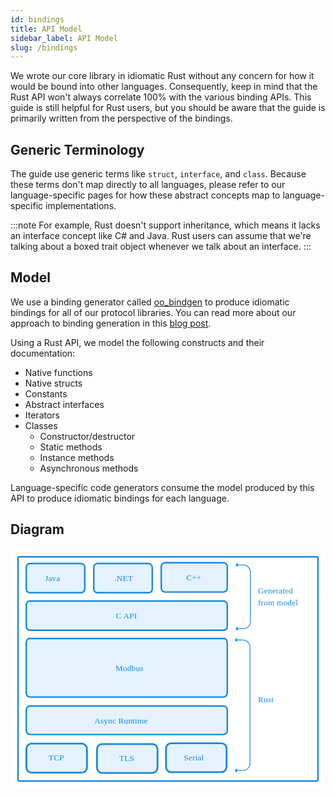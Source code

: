 ```yaml
---
id: bindings
title: API Model
sidebar_label: API Model
slug: /bindings
---
```



We wrote our core library in idiomatic Rust without any concern for how it would be bound into other languages. Consequently, keep in mind that the Rust API won't always
correlate 100% with the various binding APIs. This guide is still helpful for Rust users, but you should be aware that the guide is primarily written from
the perspective of the bindings.

## Generic Terminology

The guide use generic terms like `struct`, `interface`, and `class`. Because these terms don't map directly to all languages, please refer to our language-specific pages for how these abstract concepts map to language-specific implementations.

:::note
For example, Rust doesn't support inheritance, which means it lacks an interface concept like C# and Java. Rust users can assume that we're talking about a boxed trait object whenever we talk about an interface.
:::


## Model

We use a binding generator called [oo_bindgen](https://github.com/stepfunc/oo_bindgen/) to produce idiomatic bindings for all of our protocol libraries. You can read more about our approach to binding generation in this [blog post](https://stepfunc.io/blog/bindings/).

Using a Rust API, we model the following constructs and their documentation:

* Native functions
* Native structs
* Constants
* Abstract interfaces
* Iterators
* Classes
   * Constructor/destructor
   * Static methods
   * Instance methods
   * Asynchronous methods

Language-specific code generators consume the model produced by this API to produce idiomatic bindings for each language.

## Diagram

<svg xmlns="http://www.w3.org/2000/svg" viewBox="0 0 420 320"><path fill="#fff" d="M0 0h420v320H0z" fill-rule="evenodd"></path><g transform="translate(20 19)" fill="none" fill-rule="evenodd"><rect rx="5" height="39" width="78" y="1" x="1" fill="#e4f3ff" stroke-width="2" stroke="#1787e0"></rect><text fill="#1787e0" letter-spacing=".183" font-weight="500" font-size="11" font-family="Poppins-SemiBold, Poppins"><tspan y="24.5" x="25.966">Java</tspan></text></g><rect rx="6.964" height="38.65" width="80.781" y="260.175" x="21.175" fill="#e4f3ff" stroke-width="2.35" stroke="#1787e0" fill-rule="evenodd"></rect><text fill="#1787e0" letter-spacing=".183" font-weight="500" font-size="11" font-family="Poppins-SemiBold, Poppins" x="31.565" y="258.391" fill-rule="evenodd"><tspan y="282.891" x="50.741">TCP</tspan></text><g fill="none" fill-rule="evenodd"><path stroke="#1787e0" d="M301 22h9.418c5.2 0 9.417 4.215 9.417 9.421V97.58c0 5.202-4.215 9.42-9.417 9.42H301"></path><path d="M303 25v-6l-3 3zM303 110v-6l-3 3z" fill="#1787e0"></path></g><g fill="none" fill-rule="evenodd"><path stroke="#1787e0" d="M300 122h9.664a9.662 9.662 0 019.666 9.665v154.67a9.665 9.665 0 01-9.665 9.665h-9.666"></path><path d="M301.999 125v-6l-3 3zM301.999 299v-6l-3 3z" fill="#1787e0"></path></g><g transform="translate(110 19)" fill="none" fill-rule="evenodd"><rect rx="5" height="39" width="78" y="1" x="1" fill="#e4f3ff" stroke-width="2" stroke="#1787e0"></rect><text fill="#1787e0" letter-spacing=".183" font-weight="500" font-size="11" font-family="Poppins-SemiBold, Poppins"><tspan y="24.5" x="28.523">.NET</tspan></text></g><g transform="translate(200 18)" fill="none" fill-rule="evenodd"><rect rx="5" height="39" width="88" y="1" x="1" fill="#e4f3ff" stroke-width="2" stroke="#1787e0"></rect><text fill="#1787e0" letter-spacing=".183" font-weight="500" font-size="11" font-family="Poppins-SemiBold, Poppins"><tspan y="24.5" x="34.324">C++</tspan></text></g><g transform="translate(20 69)" fill="none" fill-rule="evenodd"><rect rx="5" height="39" width="268" y="1" x="1" fill="#e4f3ff" stroke-width="2" stroke="#1787e0"></rect><text fill="#1787e0" letter-spacing=".183" font-weight="500" font-size="11" font-family="Poppins-SemiBold, Poppins"><tspan y="24.5" x="120.511">C API</tspan></text></g><text y="18" x="20" fill="#1787e0" letter-spacing=".183" font-weight="500" font-size="11" font-family="Poppins-SemiBold, Poppins" fill-rule="evenodd"><tspan y="60" x="330">Generated</tspan><tspan y="76" x="330">from model</tspan></text><text y="18" x="20" fill="#1787e0" letter-spacing=".183" font-weight="500" font-size="11" font-family="Poppins-SemiBold, Poppins" fill-rule="evenodd"><tspan y="205" x="330">Rust</tspan></text><g transform="translate(20 119)" fill="none" fill-rule="evenodd"><rect rx="5" height="78" width="268" y="1" x="1" fill="#e4f3ff" stroke-width="2" stroke="#1787e0"></rect><text fill="#1787e0" letter-spacing=".183" font-weight="500" font-size="11" font-family="Poppins-SemiBold, Poppins"><tspan y="44" x="120.042">Modbus</tspan></text></g><g transform="translate(20 209)" fill="none" fill-rule="evenodd"><rect rx="5" height="38" width="268" y="1" x="1" fill="#e4f3ff" stroke-width="2" stroke="#1787e0"></rect><text fill="#1787e0" letter-spacing=".183" font-weight="500" font-size="11" font-family="Poppins-SemiBold, Poppins"><tspan y="24" x="91.882">Async Runtime</tspan></text></g><rect stroke="#1787e0" stroke-width="2" x="10" y="11" width="400" height="299" rx="2" fill="none"></rect><rect stroke="#1787e0" stroke-width="2.35" fill="#e4f3ff" x="115.262" y="260.675" width="80.781" height="38.65" rx="6.964" fill-rule="evenodd"></rect><rect stroke="#1787e0" stroke-width="2.35" fill="#e4f3ff" x="207.349" y="259.631" width="80.781" height="38.65" rx="6.964" fill-rule="evenodd"></rect><text y="259.064" x="125.747" font-family="Poppins-SemiBold, Poppins" font-size="11" font-weight="500" letter-spacing=".183" fill="#1787e0" fill-rule="evenodd"><tspan x="144.923" y="283.564">TLS</tspan></text><text y="257.673" x="212.008" font-family="Poppins-SemiBold, Poppins" font-size="11" font-weight="500" letter-spacing=".183" fill="#1787e0" fill-rule="evenodd"><tspan x="231.184" y="282.173">Serial</tspan></text></svg>